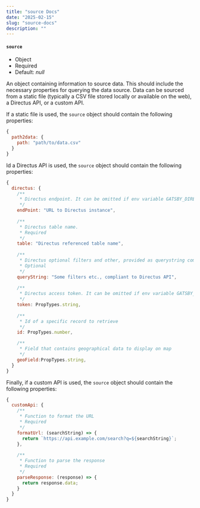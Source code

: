 ```yaml
---
title: "source Docs"
date: "2025-02-15"
slug: "source-docs"
description: ""
---
```



#### `source`
- Object
- Required
- Default: _null_

An object containing information to source data. This should include the necessary properties for querying the data source.
Data can be sourced from a static file (typically a CSV file stored locally or available on the web), a Directus API, or a custom API.

If a static file is used, the `source` object should contain the following properties:
```jsx
{
  path2data: {
    path: "path/to/data.csv"
  }
}
```

Id a Directus API is used, the `source` object should contain the following properties:
```jsx
{
  directus: {
    /**
     * Directus endpoint. It can be omitted if env variable GATSBY_DIRECTUS_ENDPOINT is set.
     */
    endPoint: "URL to Directus instance",
  
    /**
     * Directus table name.
     * Required
     */
    table: "Directus referenced table name",
    
    /**
     * Directus optional filters and other, provided as querystring compatible to Directus API
     * Optional
     */
    queryString: "Some filters etc., compliant to Directus API",
    
    /**
     * Directus access token. It can be omitted if env variable GATSBY_DIRECTUS_TOKEN is set.
     */
    token: PropTypes.string,
    
    /**
     * Id of a specific record to retrieve
     */
    id: PropTypes.number,

    /**
     * Field that contains geographical data to display on map
     */
    geoField:PropTypes.string,
  }
}
```

Finally, if a custom API is used, the `source` object should contain the following properties:
```jsx
{
  customApi: {
    /**
     * Function to format the URL
     * Required
     */
    formatUrl: (searchString) => {
      return `https://api.example.com/search?q=${searchString}`;
    },
    
    /**
     * Function to parse the response
     * Required
     */
    parseResponse: (response) => {
      return response.data;
    }
  }
}
```